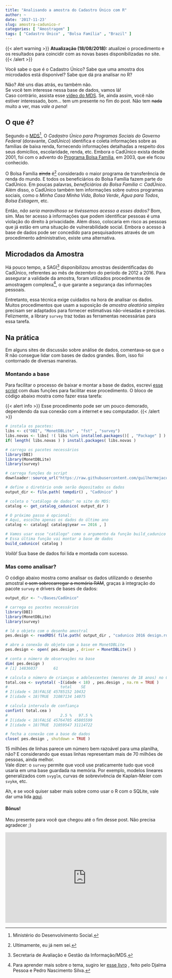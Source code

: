 ```yaml
---
title: "Analisando a amostra do Cadastro Único com R"
author: ~
date: '2017-11-23'
slug: amostra-cadunico-r
categories: [ "Amostragem" ]
tags: [ "Cadastro Único" , "Bolsa Família" , "Brazil" ]
---
```


<!--html_preserve-->
{{< alert warning >}}
<b>Atualização (18/08/2018):</b> atualizei o procedimento e os resultados para coincidir com as novas bases disponibilizadas no site.
{{< /alert >}}
<!--/html_preserve-->

Você sabe o que é o Cadastro Único? Sabe que uma amostra dos microdados está disponível? Sabe que dá pra analisar no R?

Não? Até uns dias atrás, eu também não.  
Se você tem interesse nessa base de dados, vamos lá!  
Caso contrário, assista esse [vídeo do MDS](https://www.youtube.com/watch?v=fRISNWsZh_4). Se, ainda assim, você não estiver interessado, bom... tem um presente no fim do post. Não tem ~~nada~~ muito a ver, mas *vale a pena*!

## O que é?

Segundo o [MDS](http://mds.gov.br/assuntos/cadastro-unico/o-que-e-e-para-que-serve)^[Ministério do Desenvolvimento Social.], O *Cadastro Único para Programas Sociais do Governo Federal* (doravante, *CadÚnico*) identifica e coleta informações sobre as famílias de baixa renda, fornecendo informações detalhadas a respeito dos seus domicílios, escolaridade, renda, etc. Embora o CadÚnico exista desde 2001, foi com o advento do [Programa Bolsa Família](http://mds.gov.br/assuntos/bolsa-familia/o-que-e), em 2003, que ele ficou conhecido.

O Bolsa Família ~~ainda~~ é^[Ultimamente, eu já nem sei.] considerado o maior programa de transferência de renda do mundo. E todos os beneficiários do Bolsa Família fazem parte do CadÚnico. Em poucas palavras, *beneficiários do Bolsa Família* $\subset$ *CadÚnico*.  
Além disso, o CadÚnico também tem informações sobre outros programas sociais, como o *Minha Casa Minha Vida*, *Bolsa Verde*,
*Água para Todos*, *Bolsa Estiagem*, etc.

Então, *não seria maravilhoso se tivéssemos acesso a esses dados?*
Bom, sim. Mas ter acesso à informações que podem identificar pessoas é uma violação do direito à privacidade. Além disso, colocaria em risco as pessoas que já estão em uma situação de vulnerabilidade social. Embora o acesso à base de dados pode ser concedido para pesquisadores através de um procedimento administrativo, existe uma alternativa.

## Microdados da Amostra

Há pouco tempo, a SAGI^[Secretaria de Avaliação e Gestão da Informação/MDS.] disponibilizou amostras desidentificadas do CadÚnico, referentes ao mês de dezembro do período de 2012 a 2016. Para assegurar a validade da amostra, foram utilizados procedimentos de amostragem complexa^[Para aprender mais sobre o tema, sugiro ler [esse livro](https://djalmapessoa.github.io/adac/) , feito pelo Djalma Pessoa e Pedro Nascimento Silva.], o que garante a segurança das informações pessoais.

Entretanto, essa técnica exige cuidados na hora de analisar os dados. Muitos procedimentos que usam a suposição de *amostra aleatória simples* precisam ser adaptados para fornecer estimativas não-viesadas e precisas. Felizmente, a library `survey` traz todas as ferramentas necessárias para essa tarefa.

## Na prática

Em alguns sites de discussão sobre análise de dados, comentava-se que o R não consegue lidar com bases de dados grandes. Bom, isso foi contornado de diversas maneiras.

### Montando a base

Para facilitar o processo de baixar e montar a base de dados, escrevi [esse script](https://github.com/guilhermejacob/guilhermejacob.github.io/blob/master/scripts/cadunico.R) com duas funções para facilitar esse procedimento. O bloco de código abaixo mostra como fazer essa tarefa:

<!--html_preserve-->
{{< alert info >}}
Esse procedimento pode ser um pouco demorado, dependendo da sua conexão com a internet e seu computador.
{{< /alert >}}
<!--/html_preserve-->

```r
# instala os pacotes:
libs <- c("DBI", "MonetDBLite" , "fst" , "survey")
libs.novas <- libs[ !( libs %in% installed.packages()[ , "Package" ] ) ]
if( length( libs.novas ) ) install.packages( libs.novas )

# carrega os pacotes necessários
library(DBI)
library(MonetDBLite)
library(survey)

# carrega funções do script
downloader::source_url("https://raw.githubusercontent.com/guilhermejacob/guilhermejacob.github.io/master/scripts/cadunico.R" , prompt = FALSE )

# define o diretório onde serão depositados os dados
output_dir <- file.path( tempdir() , "CadUnico" )

# coleta o "catálogo de dados" no site do MDS:
catalog <- get_catalog_cadunico( output_dir )

# O próximo passo é opcional:
# Aqui, escolho apenas os dados do último ano
catalog <- catalog[ catalog$year == 2016 , ]

# Vamos usar esse "catálogo" como o argumento da função build_cadunico
# Essa última função vai montar a base de dados
build_cadunico( catalog )
```

*Voilà!* Sua base de dados foi lida e montada com sucesso.  

### Mas como analisar?

O código abaixo mostra como analisar os dados utilizando o desenho amostral ~~e sem sobrecarregar a memória RAM~~, graças à integração do pacote `survey` e drivers de bases de dados:
```r
output_dir <- "~/Bases/CadÚnico"
```
```r
# carrega os pacotes necessários
library(DBI)
library(MonetDBLite)
library(survey)

# lê o objeto com o desenho amostral
pes.design <- readRDS( file.path( output_dir , "cadunico 2016 design.rds" ) )

# abre a conexão do objeto com a base em MonetDBLite
pes.design <- open( pes.design , driver = MonetDBLite() )

# conta o número de observações na base
dim( pes.design )
# [1] 14836037       61

# calcula o número de crianças e adolescentes (menores de 18 anos) no CadÚnico
total.cea <- svytotal( ~I(idade < 18) , pes.design , na.rm = TRUE )
#                       total    SE
# I(idade < 18)FALSE 45785152 10432
# I(idade < 18)TRUE  31087134 14075

# calcula intervalo de confiança
confint( total.cea ) 
#                       2.5 %   97.5 %
# I(idade < 18)FALSE 45764705 45805599
# I(idade < 18)TRUE  31059547 31114722

# fecha a conexão com a base de dados
close( pes.design , shutdown = TRUE )
```

15 milhões de linhas parece um número bem razoável para uma planilha, não? E considerando que essas linhas representam mais de 70 milhões de pessoas, ainda melhor.  
Vale dizer: o `survey` permite que você use praticamente tudo que você usaria em uma base guardada na memória. Por exemplo, modelos lineares generalizados com `svyglm`, curvas de sobrevivência de Kaplan-Meier com `svykm`, etc.

Ah, e se você quiser saber mais sobre como usar o R com o SQLite, vale dar uma lida [aqui](https://swcarpentry.github.io/sql-novice-survey/11-prog-R/).

#### Bônus!

Meu presente para você que chegou até o fim desse post. Não precisa agradecer ;)

<!--html_preserve-->
<div style="position:relative;height:0;padding-bottom:56.21%"><iframe src="https://www.youtube.com/embed/-iDnM4SSJzA?ecver=2" style="position:absolute;width:100%;height:100%;left:0" width="641" height="360" frameborder="0" gesture="media" allowfullscreen></iframe></div>
<!--/html_preserve-->
